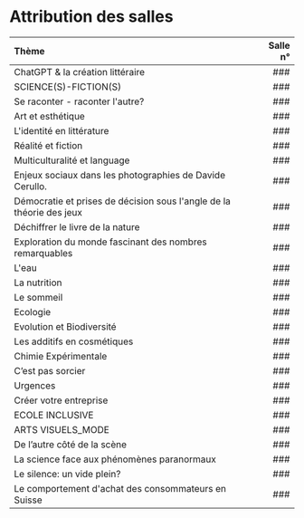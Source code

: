 # Attribution des salles {-}

| Thème                                                                     | Salle n° |
| :--------------------------------------------------------------------- | ----------: |
| ChatGPT &amp; la création littéraire                                      |      ### |
| SCIENCE(S)-FICTION(S)                                                     |      ### |
| Se raconter - raconter l&#039;autre?                                      |      ### |
| Art et esthétique                                                         |      ### |
| L&#039;identité en littérature                                            |      ### |
| Réalité et fiction                                                        |      ### |
| Multiculturalité et language                                              |      ### |
| Enjeux sociaux dans les photographies de Davide Cerullo.                  |      ### |
| Démocratie et prises de décision sous l&#039;angle de la théorie des jeux |      ### |
| Déchiffrer le livre de la nature                                          |      ### |
| Exploration du monde fascinant des nombres remarquables                   |      ### |
| L&#039;eau                                                                |      ### |
| La nutrition                                                              |      ### |
| Le sommeil                                                                |      ### |
| Ecologie                                                                  |      ### |
| Evolution et Biodiversité                                                 |      ### |
| Les additifs en cosmétiques                                               |      ### |
| Chimie Expérimentale                                                      |      ### |
| C’est pas sorcier                                                         |      ### |
| Urgences                                                                  |      ### |
| Créer votre entreprise                                                    |      ### |
| ECOLE INCLUSIVE                                                           |      ### |
| ARTS VISUELS_MODE                                                         |      ### |
| De l’autre côté de la scène                                               |      ### |
| La science face aux phénomènes paranormaux                                |      ### |
| Le silence: un vide plein?                                                |      ### |
| Le comportement d&#039;achat des consommateurs en Suisse                  |      ### |
